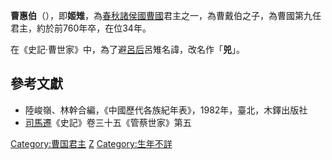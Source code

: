 '''曹惠伯'''（{{bd|？||前760年||catIdx=J}}），即'''姬雉'''，為[[春秋时期|春秋]][[諸侯國|諸侯國]][[曹國|曹國]]君主之一，為曹戴伯之子，為曹國第九任君主，約於前760年卒，在位34年。

在《史記·曹世家》中，為了避[[呂后|呂后]]呂雉名諱，改名作「'''兕'''」。

==參考文獻==
*陸峻嶺、林幹合編，《中國歷代各族紀年表》，1982年，臺北，木鐸出版社
*[[司馬遷|司馬遷]]《史記》卷三十五《管蔡世家》第五

{{start box}}
{{s-before|[[曹戴伯|曹戴伯]]}}
{{s-title|[[春秋时期|春秋]][[曹國|曹國]]君主|前794年－前760年}}
{{s-after|[[曹廢伯|曹廢伯]]}}
{{end box}}

{{曹国君主}}

[[Category:曹国君主|Category:曹国君主]]
[[Category:姬姓|Z]]
[[Category:生年不詳|Category:生年不詳]]